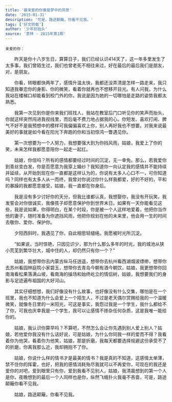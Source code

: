 ```yaml
---
title: '最亲爱的你像是梦中的风景'
date: '2015-01-31'
description: '可是，路途颠簸，你看不见我。'
tags: ['好文转载']
author: '少年别抬头'
source: '意林 - 2015年第1期'
---
```


    亲爱的你：

　　昨天是你十八岁生日，算算日子，我们已经认识414天了，这一年多里发生了太多事，我们曾陌生过，我们也曾老死不相往来过，好在最后的最后我们是朋友，对，是朋友。

　　你看，转眼都快两年了，感情升温太快，我都还没弄清是怎样一路走来，我只知道我眷恋你的身影、你的微笑，看着你就再也不想移开目光。有人问我，为什么我站在楼梯口却能看到校门外的你，我说是因为她的一切哪怕是走路的姿势我都太熟悉。

　　我第一次见到你是你来我们班找人，我站在教室后门口听见你的笑声而抬头，你就这样突然闯进我视线里，而后毫不费力地占据我的心。你短发、喜欢打闹、脾气不好不是我预想中的模样可我偏偏喜欢上你，别人再好我也不想要。对我来说最美好的事就是如今看在阳光下奔跑的你和当初惊鸿一瞥遇见你。

　　第一次想要为一个人努力，我想要强大到为你挡风雨，姑娘，我爱上了你的笑，未来怎样我都愿意陪你一起走一起扛。

　　姑娘，你信吗？所有的感情都要经过时间的沉淀，无一幸免。那么，若我爱你到青丝变白发，你是否愿意为我穿上婚纱？我知道你一向认定我的感情并不能持续并延续，从开始到现在你一直都是这样认为的，你说有太多人心口不一，可你知道吗？同样也有太多人从一而终，我曾对你说过你什么样我都爱，好的不好的，平和的暴躁的我都愿意接受，姑娘，我一直都在你身后。

　　我是没有多少讨好你的天分，但我比谁都认真，我想娶你，我没有开玩笑，我发誓会对你很诚实，我像孩子却愿意保护你到世界末日。如果有一天你能看见这些，我是说如果，你得明白，在某个时段，你是被一个人这样地爱着，他把你当作他的妻子，随时准备为你遮挡风雨，他把你规划在他的未来里，他会用一生的时间去敬你、爱你、保护你。

　　夕阳西斜时，我遇见了你，自此相思轻缱绻。我愿被时光所沉淀。

　　“如果说，当时惊艳，只因见识少，那为什么那么多年的时光，我的城池从狭小荒芜到繁华壮大，城中住的人，却仍然只有你一个？”

　　姑娘，我想带你去内蒙古纵马任逍遥，想带你去杭州看西湖烟波缥缈，想带你去苏州看园林庭院小家碧玉，想带你去青岛今朝有酒今朝饮，姑娘，我更想带你回南海看松果落满山坡，看南海的操场和始终屹立的情侣树，姑娘，我想要我们的身影与足迹遍布祖国的大好河山。

　　其实仔细想想，我们好像没有什么故事，也好像没有什么交集，哪怕是在一个班里，我也不知道为什么会爱上一个陌生人，不过是老天偶尔赏赐给我的一个温暖微笑，就像冬日里的一米阳光，可这是事实，我怨过我是一个学生，我什么都给不了你，可我也庆幸我是一个学生，我可以让感情不掺杂任何杂质，这是我唯一能给你的。

　　姑娘，我认识你算早吗？不算吧，不然怎么会让你先遇到别人爱上别人？姑娘，若他爱你我没有什么话好说，可是姑娘，为什么你同我一样的爱而不得？我看着你为他哭，看着你为他笑，姑娘，那是折磨，我每天都要选择规避这份承受不了的折磨，你离我那么近，我却拥抱不了你。

　　姑娘，你说什么样的情书才是最美的情书？我是真的不知道，这感情太单薄，禁不住你的挥霍，也好，把我的感情消耗殆尽我就可以不再爱你，可现在的我还是爱你的对吧，爱到眼里只有你，爱到我看不见别人，姑娘，我清晨想到的第一个人是你，夜晚想到的最后一个人同样也是你，纵然飞蛾扑火我毫不吝啬，可是，路途颠簸你看不见我。

　　姑娘，路途颠簸，你看不见我。
